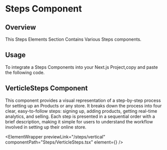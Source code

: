
# Steps Component

## Overview

This Steps Elements Section Contains Various Steps components.

## Usage

To integrate a Steps Components into your Next.js Project,copy and paste the following code.

## VerticleSteps Component

This component provides a visual representation of a step-by-step process for setting up an Products or any store. It breaks down the process into four clear, easy-to-follow steps: signing up, adding products, getting real-time analytics, and selling. Each step is presented in a sequential order with a brief description, making it simple for users to understand the workflow involved in setting up their online store.

<ElementWrapper
  previewLink="/steps/vertical"
  componentPath="Steps/VerticleSteps.tsx"
  element={<VerticleSteps />}
/>
